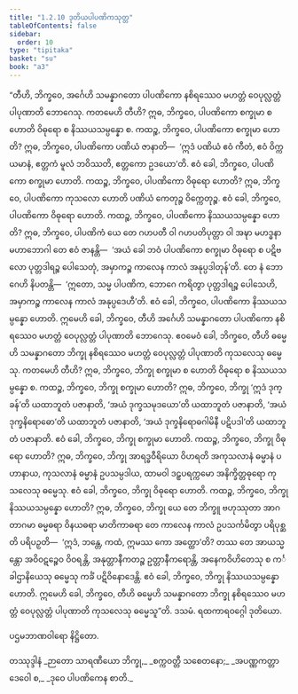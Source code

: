 ```yaml
---
title: "1.2.10 ဒုတိယပါပဏိကသုတ္တ"
tableOfContents: false
sidebar:
  order: 10
type: "tipitaka"
basket: "su"
book: "a3"
---
```



<DynamicBreadcrumb />

<Division number="20" book="a3" e="ch" v="15" p="114">

<Paragraph number="83" book="a3">
“တီဟိ, ဘိက္ခဝေ, အင်္ဂေဟိ သမန္နာဂတော ပါပဏိကော နစိရဿေဝ မဟတ္တံ ဝေပုလ္လတ္တံ ပါပုဏာတိ ဘောဂေသု. ကတမေဟိ တီဟိ? ဣဓ, ဘိက္ခဝေ, ပါပဏိကော စက္ခုမာ စ ဟောတိ ဝိဓုရော စ နိဿယသမ္ပန္နော စ. ကထဉ္စ, ဘိက္ခဝေ, ပါပဏိကော စက္ခုမာ ဟောတိ? ဣဓ, ဘိက္ခဝေ, ပါပဏိကော ပဏိယံ ဇာနာတိ—  ‘ဣဒံ ပဏိယံ ဧဝံ ကီတံ, ဧဝံ ဝိက္ကယမာနံ, ဧတ္တကံ မူလံ ဘဝိဿတိ, ဧတ္တကော ဥဒယော’တိ. ဧဝံ ခေါ, ဘိက္ခဝေ, ပါပဏိကော စက္ခုမာ ဟောတိ.
</Paragraph>

<Paragraph number="84" book="a3">
ကထဉ္စ, ဘိက္ခဝေ, ပါပဏိကော ဝိဓုရော ဟောတိ? ဣဓ, ဘိက္ခဝေ, ပါပဏိကော ကုသလော ဟောတိ ပဏိယံ ကေတုဉ္စ ဝိက္ကေတုဉ္စ. ဧဝံ ခေါ, ဘိက္ခဝေ, ပါပဏိကော ဝိဓုရော ဟောတိ.
</Paragraph>

<Paragraph number="85" book="a3">
ကထဉ္စ, ဘိက္ခဝေ, ပါပဏိကော နိဿယသမ္ပန္နော ဟောတိ? ဣဓ, ဘိက္ခဝေ, ပါပဏိကံ ယေ တေ ဂဟပတီ ဝါ ဂဟပတိပုတ္တာ ဝါ အဍ္ဎာ မဟဒ္ဓနာ မဟာဘောဂါ တေ ဧဝံ ဇာနန္တိ—  ‘အယံ ခေါ ဘဝံ ပါပဏိကော စက္ခုမာ ဝိဓုရော စ ပဋိဗလော ပုတ္တဒါရဉ္စ ပေါသေတုံ, အမှာကဉ္စ ကာလေန ကာလံ အနုပ္ပဒါတုန်’တိ. တေ နံ ဘောဂေဟိ နိပတန္တိ—  ‘ဣတော, သမ္မ ပါပဏိက, ဘောဂေ ကရိတွာ ပုတ္တဒါရဉ္စ ပေါသေဟိ, အမှာကဉ္စ ကာလေန ကာလံ အနုပ္ပဒေဟီ’တိ. ဧဝံ ခေါ, ဘိက္ခဝေ, ပါပဏိကော နိဿယသမ္ပန္နော ဟောတိ. ဣမေဟိ ခေါ, ဘိက္ခဝေ, တီဟိ အင်္ဂေဟိ သမန္နာဂတော ပါပဏိကော နစိရဿေဝ မဟတ္တံ ဝေပုလ္လတ္တံ ပါပုဏာတိ ဘောဂေသု.
</Paragraph>

<Paragraph number="86" book="a3">
ဧဝမေဝံ ခေါ, ဘိက္ခဝေ, တီဟိ ဓမ္မေဟိ သမန္နာဂတော ဘိက္ခု နစိရဿေဝ မဟတ္တံ ဝေပုလ္လတ္တံ ပါပုဏာတိ ကုသလေသု ဓမ္မေသု. ကတမေဟိ တီဟိ? ဣဓ, ဘိက္ခဝေ, ဘိက္ခု စက္ခုမာ စ ဟောတိ ဝိဓုရော စ နိဿယသမ္ပန္နော စ. ကထဉ္စ, ဘိက္ခဝေ, ဘိက္ခု စက္ခုမာ ဟောတိ? ဣဓ, ဘိက္ခဝေ, ဘိက္ခု ‘ဣဒံ ဒုက္ခန်’တိ ယထာဘူတံ ပဇာနာတိ, ‘အယံ ဒုက္ခသမုဒယော’တိ ယထာဘူတံ ပဇာနာတိ, ‘အယံ ဒုက္ခနိရောဓော’တိ ယထာဘူတံ ပဇာနာတိ, ‘အယံ ဒုက္ခနိရောဓဂါမိနီ ပဋိပဒါ’တိ ယထာဘူတံ ပဇာနာတိ. ဧဝံ ခေါ, ဘိက္ခဝေ, ဘိက္ခု စက္ခုမာ ဟောတိ.
</Paragraph>

<Paragraph number="87" book="a3">
ကထဉ္စ, ဘိက္ခဝေ, ဘိက္ခု ဝိဓုရော ဟောတိ? ဣဓ, ဘိက္ခဝေ, ဘိက္ခု အာရဒ္ဓဝီရိယော ဝိဟရတိ အကုသလာနံ ဓမ္မာနံ ပဟာနာယ, ကုသလာနံ ဓမ္မာနံ ဥပသမ္ပဒါယ, ထာမဝါ ဒဠှပရက္ကမော အနိက္ခိတ္တဓုရော ကုသလေသု ဓမ္မေသု. ဧဝံ ခေါ, ဘိက္ခဝေ, ဘိက္ခု ဝိဓုရော ဟောတိ.
</Paragraph>

<Paragraph number="88" book="a3">
ကထဉ္စ, ဘိက္ခဝေ, ဘိက္ခု နိဿယသမ္ပန္နော ဟောတိ? ဣဓ, ဘိက္ခဝေ, ဘိက္ခု ယေ တေ ဘိက္ခူ ဗဟုဿုတာ အာဂတာဂမာ ဓမ္မဓရာ ဝိနယဓရာ မာတိကာဓရာ တေ ကာလေန ကာလံ ဥပသင်္ကမိတွာ ပရိပုစ္ဆတိ ပရိပဉှတိ—  ‘ဣဒံ, ဘန္တေ, ကထံ, ဣမဿ ကော အတ္ထော’တိ? တဿ တေ အာယသ္မန္တော အဝိဝဋဉ္စေဝ ဝိဝရန္တိ, အနုတ္တာနီကတဉ္စ ဥတ္တာနီကရောန္တိ, အနေကဝိဟိတေသု စ ကင်္ခါဌာနိယေသု ဓမ္မေသု ကင်္ခံ ပဋိဝိနောဒေန္တိ. ဧဝံ ခေါ, ဘိက္ခဝေ, ဘိက္ခု နိဿယသမ္ပန္နော ဟောတိ. ဣမေဟိ ခေါ, ဘိက္ခဝေ, တီဟိ ဓမ္မေဟိ သမန္နာဂတော ဘိက္ခု နစိရဿေဝ မဟတ္တံ ဝေပုလ္လတ္တံ ပါပုဏာတိ ကုသလေသု ဓမ္မေသူ”တိ.

</Paragraph>
</Division>

<Paragraph number="89" type="center" book="a3">
ဒသမံ.



</Paragraph>

<Paragraph number="90" type="center" book="a3">
ရထကာရဝဂ္ဂေါ ဒုတိယော.

  
ပဌမဘာဏဝါရော နိဋ္ဌိတော.



</Paragraph>

<Paragraph number="91" type="center" book="a3">
တဿုဒ္ဒါနံ


</Paragraph>

<Paragraph number="92" type="verses" book="a3">
_ဉာတော သာရဏီယော ဘိက္ခု,_  
_စက္ကဝတ္တီ သစေတနော;_  
_အပဏ္ဏကတ္တာ ဒေဝေါ စ,_  
_ဒုဝေ ပါပဏိကေန စာတိ._
</Paragraph>
